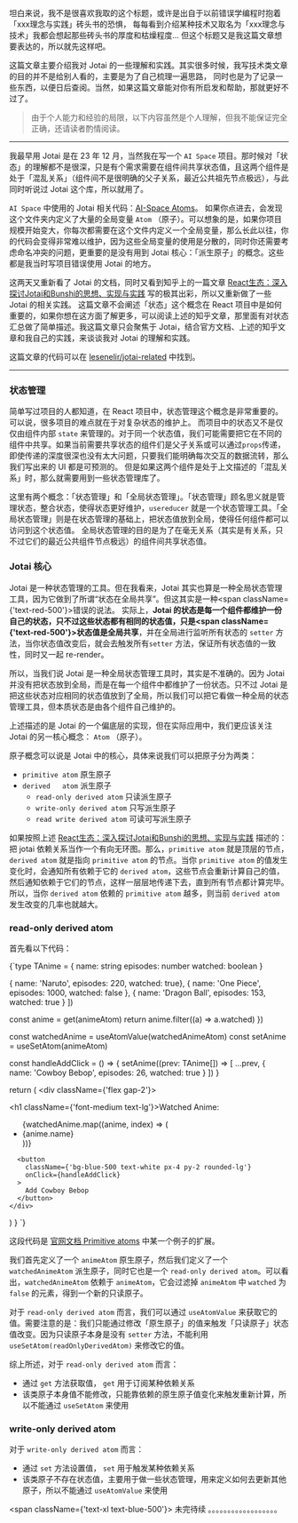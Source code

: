 
坦白来说，我不是很喜欢我取的这个标题，或许是出自于以前错误学编程时抱着「xxx理念与实践」砖头书的恐惧，
每每看到介绍某种技术又取名为「xxx理念与技术」我都会想起那些砖头书的厚度和枯燥程度... 但这个标题又是我这篇文章想要表达的，所以就先这样吧。

这篇文章主要介绍我对 Jotai 的一些理解和实践。其实很多时候，我写技术类文章的目的并不是给别人看的，主要是为了自己梳理一遍思路，
同时也是为了记录一些东西，以便日后查阅。当然，如果这篇文章能对你有所启发和帮助，那就更好不过了。

> 由于个人能力和经验的局限，以下内容虽然是个人理解，但我不能保证完全正确，还请读者酌情阅读。

---

我最早用 Jotai 是在 23 年 12 月，当然我在写一个 `AI Space` 项目。那时候对「状态」的理解都不是很深，只是有个需求需要在组件间共享状态值，且这两个组件是处于「混乱关系」（组件间不是很明确的父子关系，最近公共祖先节点极远），与此同时听说过 Jotai 这个库，所以就用了。

`AI Space` 中使用的 Jotai 相关代码：[AI-Space Atoms](https://github.com/lesenelir/ai-space/blob/master/src/atoms/index.ts)。
如果你点进去，会发现这个文件夹内定义了大量的全局变量 `Atom` （原子）。可以想象的是，如果你项目规模开始变大，你每次都需要在这个文件内定义一个全局变量，那么长此以往，你的代码会变得非常难以维护，因为这些全局变量的使用是分散的，同时你还需要考虑命名冲突的问题，更重要的是没有用到 Jotai 核心：「派生原子」的概念。这些都是我当时写项目错误使用 Jotai 的地方。

这两天又重新看了 Jotai 的文档，同时又看到知乎上的一篇文章 [React生态：深入探讨Jotai和Bunshi的思想、实现与实践](https://zhuanlan.zhihu.com/p/660476762) 写的极其出彩，所以又重新做了一些 Jotai 的相关实践。
这篇文章不会阐述「状态」这个概念在 React 项目中是如何重要的，如果你想在这方面了解更多，可以阅读上述的知乎文章，那里面有对状态汇总做了简单描述。我这篇文章只会聚焦于 Jotai，结合官方文档、上述的知乎文章和我自己的实践，来谈谈我对 Jotai 的理解和实践。

这篇文章的代码可以在 [lesenelir/jotai-related](https://github.com/lesenelir/jotai-related) 中找到。

---

### 状态管理

简单写过项目的人都知道，在 React 项目中，状态管理这个概念是非常重要的。可以说，很多项目的难点就在于对复杂状态的维护上。
而项目中的状态又不是仅仅由组件内部 `state` 来管理的。对于同一个状态值，我们可能需要把它在不同的组件中共享。如果当前需要共享状态的组件们是父子关系或可以通过`props`传递，即使传递的深度很深也没有太大问题，只要我们能明确每次交互的数据流转，那么我们写出来的 UI 都是可预测的。
但是如果这两个组件是处于上文描述的「混乱关系」时，那么就需要用到一些状态管理库了。

这里有两个概念：「状态管理」和「全局状态管理」。「状态管理」顾名思义就是管理状态，整合状态，使得状态更好维护，`usereducer` 就是一个状态管理工具。「全局状态管理」则是在状态管理的基础上，把状态值放到全局，使得任何组件都可以访问到这个状态值。
全局状态管理的目的是为了在毫无关系（其实是有关系，只不过它们的最近公共组件节点极远）的组件间共享状态值。

### Jotai 核心

Jotai 是一种状态管理的工具。但在我看来，Jotai 其实也算是一种全局状态管理工具，因为它做到了所谓“状态在全局共享”。但这其实是一种<span className={'text-red-500'}>错误的说法</span>。
实际上，**Jotai 的状态是每一个组件都维护一份自己的状态，只不过这些状态都有相同的状态值，只是<span className={'text-red-500'}>状态值</span>是全局共享**，并在全局进行监听所有状态的 `setter` 方法，当你状态值改变后，就会去触发所有`setter` 方法，保证所有状态值的一致性，同时又一起 re-render。

所以，当我们说 Jotai 是一种全局状态管理工具时，其实是不准确的。因为 Jotai 并没有把状态放到全局，而是在每一个组件中都维护了一份状态。只不过 Jotai 是把这些状态对应相同的状态值放到了全局，所以我们可以把它看做一种全局的状态管理工具，但本质状态是由各个组件自己维护的。

上述描述的是 Jotai 的一个偏底层的实现，但在实际应用中，我们更应该关注 Jotai 的另一核心概念： `Atom` （原子）。

原子概念可以说是 Jotai 中的核心，具体来说我们可以把原子分为两类：

- `primitive atom` 原生原子
- `derived   atom` 派生原子
  - `read-only derived atom` 只读派生原子
  - `write-only derived atom` 只写派生原子
  - `read write derived atom` 可读可写派生原子

如果按照上述 [React生态：深入探讨Jotai和Bunshi的思想、实现与实践](https://zhuanlan.zhihu.com/p/660476762) 描述的：把 jotai 依赖关系当作一个有向无环图。那么，`primitive atom` 就是顶层的节点，`derived atom` 就是指向 `primitive atom` 的节点。当你 `primitive atom` 的值发生变化时，会通知所有依赖于它的 `derived atom`，这些节点会重新计算自己的值，然后通知依赖于它们的节点，这样一层层地传递下去，直到所有节点都计算完毕。所以，当你 `derived atom` 依赖的 `primitive atom` 越多，则当前 `derived atom` 发生改变的几率也就越大。

### read-only derived atom

首先看以下代码：

<SyntaxHighlighter language="typescript" style={nord}>
  {`type TAnime = {
  name: string
  episodes: number
  watched: boolean
}

  { name: 'Naruto', episodes: 220, watched: true},
  { name: 'One Piece', episodes: 1000, watched: false },
  { name: 'Dragon Ball', episodes: 153, watched: true }
])

  const anime = get(animeAtom)
  return anime.filter((a) => a.watched)
})

  const watchedAnime = useAtomValue(watchedAnimeAtom)
  const setAnime = useSetAtom(animeAtom)

  const handleAddClick = () => {
    setAnime((prev: TAnime[]) => [
      ...prev,
      { name: 'Cowboy Bebop', episodes: 26, watched: true }
    ])
  }

  return (
    <div className={'flex gap-2'}>
      <div>
        <h1 className={'font-medium text-lg'}>Watched Anime:</h1>
        <ul>
          {watchedAnime.map((anime, index) => (
            <li key={index}>
              {anime.name}
            </li>
          ))}
        </ul>
      </div>

      <button
        className={'bg-blue-500 text-white px-4 py-2 rounded-lg'}
        onClick={handleAddClick}
      >
        Add Cowboy Bebop
      </button>
    </div>
  )
}
`}
</SyntaxHighlighter>

这段代码是 [官网文档 Primitive atoms](https://jotai.org/) 中某一个例子的扩展。

我们首先定义了一个 `animeAtom` 原生原子，然后我们定义了一个 `watchedAnimeAtom` 派生原子，同时它也是一个 `read-only derived atom`。可以看出，`watchedAnimeAtom` 依赖于 `animeAtom`，它会过滤掉 `animeAtom` 中 `watched` 为 `false` 的元素，得到一个新的只读原子。

对于 `read-only derived atom` 而言，我们可以通过 `useAtomValue` 来获取它的值。需要注意的是：我们只能通过修改「原生原子」的值来触发「只读原子」状态值改变。因为只读原子本身是没有 `setter` 方法，不能利用 `useSetAtom(readOnlyDerivedAtom)` 来修改它的值。

综上所述，对于 `read-only derived atom` 而言：
- 通过 `get` 方法获取值， `get` 用于订阅某种依赖关系
- 该类原子本身值不能修改，只能靠依赖的原生原子值变化来触发重新计算，所以不能通过 `useSetAtom` 来使用


### write-only derived atom


对于 `write-only derived atom` 而言：
- 通过 `set` 方法设置值， `set` 用于触发某种依赖关系
- 该类原子不存在状态值，主要用于做一些状态管理，用来定义如何去更新其他原子，所以不能通过 `useAtomValue` 来使用



<span className={'text-xl text-blue-500'}>
  未完待续 。。。。。。。。。。。。。。。。。。
</span>
